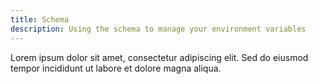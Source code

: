 ```yaml
---
title: Schema
description: Using the schema to manage your environment variables
---
```


Lorem ipsum dolor sit amet, consectetur adipiscing elit. Sed do eiusmod tempor incididunt ut labore et dolore magna aliqua.